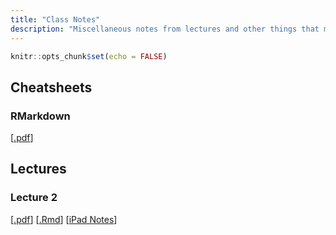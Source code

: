 ```yaml
---
title: "Class Notes"
description: "Miscellaneous notes from lectures and other things that might be useful!"
---
```


```r
knitr::opts_chunk$set(echo = FALSE)
```

## Cheatsheets

### RMarkdown
[[.pdf](files/class-notes/cheatsheets/rmarkdown-cheatsheet.pdf)]

## Lectures

### Lecture 2
[[.pdf](files/class-notes/lecture 2/lecture2.pdf)] [[.Rmd](files/class-notes/lecture 2/lecture2.Rmd)]
[[iPad Notes](files/class-notes/lecture 2/Lecture 2 Notes.pdf)]